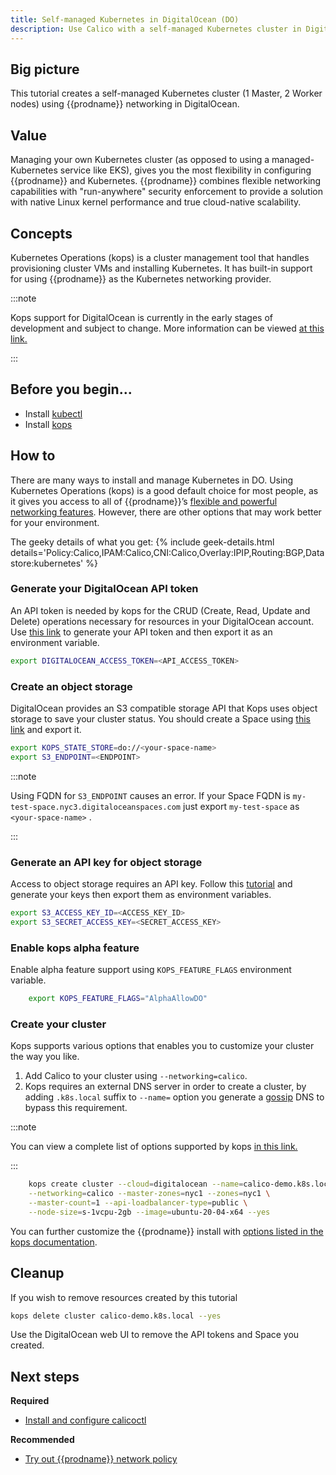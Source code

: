 ```yaml
---
title: Self-managed Kubernetes in DigitalOcean (DO)
description: Use Calico with a self-managed Kubernetes cluster in DigitalOcean (DO).
---
```


## Big picture

This tutorial creates a self-managed Kubernetes cluster (1 Master, 2 Worker nodes) using {{prodname}} networking in DigitalOcean.

## Value

Managing your own Kubernetes cluster (as opposed to using a managed-Kubernetes service like EKS), gives you the most flexibility in configuring {{prodname}} and Kubernetes. {{prodname}} combines flexible networking capabilities with "run-anywhere" security enforcement to provide a solution with native Linux kernel performance and true cloud-native scalability.

## Concepts

Kubernetes Operations (kops) is a cluster management tool that handles provisioning cluster VMs and installing Kubernetes. It has built-in support for using {{prodname}} as the Kubernetes networking provider.

:::note

Kops support for DigitalOcean is currently in the early stages of development and subject to change.
More information can be viewed [at this link.](https://kops.sigs.k8s.io/getting_started/digitalocean/)

:::

## Before you begin...

- Install [kubectl](https://kubernetes.io/docs/tasks/tools/install-kubectl/)
- Install [kops](https://kops.sigs.k8s.io/install/)

## How to

There are many ways to install and manage Kubernetes in DO. Using Kubernetes Operations (kops) is a good default choice for most people, as it gives you access to all of {{prodname}}’s [flexible and powerful networking features](../../../networking/index.mdx). However, there are other options that may work better for your environment.

The geeky details of what you get:
{% include geek-details.html details='Policy:Calico,IPAM:Calico,CNI:Calico,Overlay:IPIP,Routing:BGP,Datastore:kubernetes' %}

### Generate your DigitalOcean API token

An API token is needed by kops for the CRUD (Create, Read, Update and Delete) operations necessary for resources in your DigitalOcean account.
Use [this link](https://www.digitalocean.com/docs/apis-clis/api/create-personal-access-token/) to generate your API token and then export it as an environment variable. 

```bash
export DIGITALOCEAN_ACCESS_TOKEN=<API_ACCESS_TOKEN>
```

### Create an object storage

DigitalOcean provides an S3 compatible storage API that Kops uses object storage to save your cluster status.
You should create a Space using [this link](https://www.digitalocean.com/docs/spaces/how-to/create/) and export it.

```bash
export KOPS_STATE_STORE=do://<your-space-name>
export S3_ENDPOINT=<ENDPOINT>
```
:::note

Using FQDN for `S3_ENDPOINT` causes an error.
If your Space FQDN is `my-test-space.nyc3.digitaloceanspaces.com` just export `my-test-space` as `<your-space-name>` .

:::

### Generate an API key for object storage

Access to object storage requires an API key.
Follow this [tutorial](https://www.digitalocean.com/docs/spaces/how-to/manage-access/) and generate your keys then export them as environment variables.

```bash
export S3_ACCESS_KEY_ID=<ACCESS_KEY_ID>
export S3_SECRET_ACCESS_KEY=<SECRET_ACCESS_KEY>
```

### Enable kops alpha feature

Enable alpha feature support using `KOPS_FEATURE_FLAGS` environment variable.

```bash
    export KOPS_FEATURE_FLAGS="AlphaAllowDO"
```

### Create your cluster

Kops supports various options that enables you to customize your cluster the way you like.

1. Add Calico to your cluster using `--networking=calico`.
1. Kops requires an external DNS server in order to create a cluster, by adding `.k8s.local` suffix to `--name=` option
you generate a [gossip](https://kops.sigs.k8s.io/gossip/) DNS to bypass this requirement.

:::note

You can view a complete list of options supported by kops
[in this link.](https://kops.sigs.k8s.io/cli/kops_create_cluster/#options)

:::

```bash
    kops create cluster --cloud=digitalocean --name=calico-demo.k8s.local \
    --networking=calico --master-zones=nyc1 --zones=nyc1 \
    --master-count=1 --api-loadbalancer-type=public \
    --node-size=s-1vcpu-2gb --image=ubuntu-20-04-x64 --yes
```

You can further customize the {{prodname}} install with [options listed in the kops documentation](https://kops.sigs.k8s.io/networking/calico). 


## Cleanup

If you wish to remove resources created by this tutorial

```bash
kops delete cluster calico-demo.k8s.local --yes
```

Use the DigitalOcean web UI to remove the API tokens and Space you created.

## Next steps

**Required**
- [Install and configure calicoctl](../../../maintenance/clis/calicoctl/install.mdx)

**Recommended**
- [Try out {{prodname}} network policy](/security/calico-network-policy)
